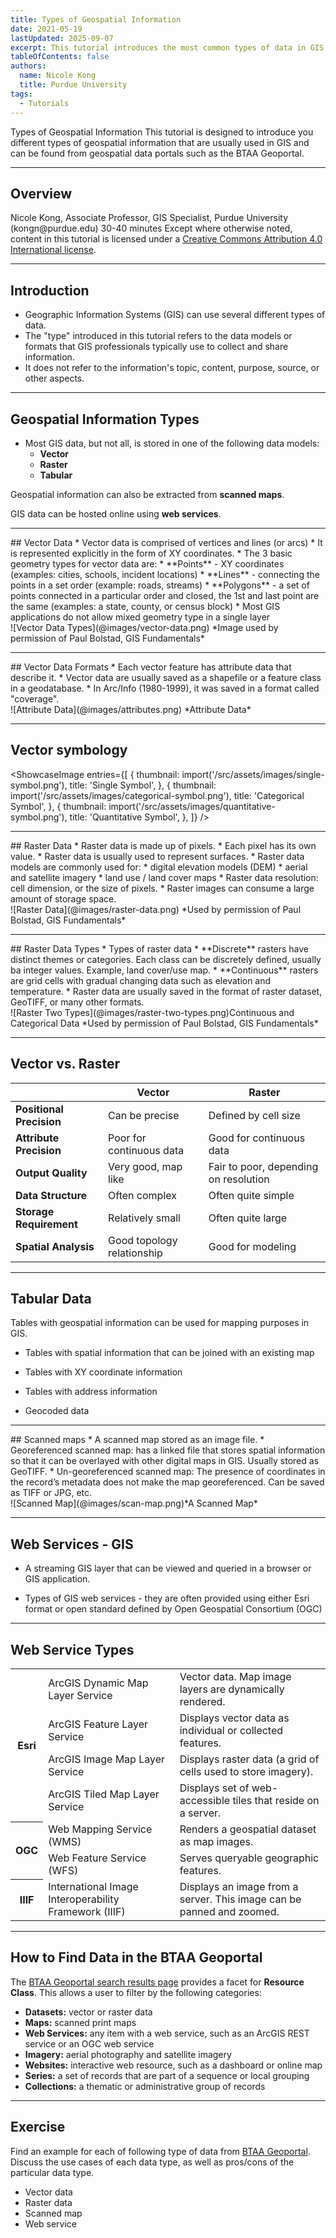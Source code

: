 ```yaml
---
title: Types of Geospatial Information
date: 2021-05-19
lastUpdated: 2025-09-07
excerpt: This tutorial introduces the most common types of data in GIS.
tableOfContents: false
authors:
  name: Nicole Kong
  title: Purdue University
tags:
  - Tutorials
---
```




<Slideshow>

<CoverSlide>
  <span slot="title">Types of Geospatial Information</span>
  <span slot="subtitle">This tutorial is designed to introduce you different types of geospatial information that are usually used in GIS and can be found from geospatial data portals such as the BTAA Geoportal.</span>
</CoverSlide>

---

## Overview

<MetadataBlock>
  <Fragment slot="author">
    Nicole Kong, Associate Professor, GIS Specialist, Purdue University (kongn@purdue.edu)
  </Fragment>
  <Fragment slot="time">
    30-40 minutes
  </Fragment>
  <Fragment slot="license">
    Except where otherwise noted, content in this tutorial is licensed under a <a href="https://creativecommons.org/licenses/by/4.0/">Creative Commons Attribution 4.0 International license</a>.
  </Fragment>
  </MetadataBlock>

---

## Introduction

- Geographic Information Systems (GIS) can use several different types of data. 
- The "type" introduced in this tutorial refers to the data models or formats that GIS professionals typically use to collect and share information. 
- It does not refer to the information's topic, content, purpose, source, or other aspects.

---

## Geospatial Information Types

- Most GIS data, but not all, is stored in one of the following data models:
  - **Vector**
  - **Raster**
  - **Tabular**

Geospatial information can also be extracted from **scanned maps**.

GIS data can be hosted online using **web services**.

---

<TwoThirdsLayout>
  <div slot="left">
  ## Vector Data
      * Vector data is comprised of vertices and lines (or arcs)
      * It is represented explicitly in the form of XY coordinates.
      * The 3 basic geometry types for vector data are:
      	* **Points** - XY coordinates (examples: cities, schools, incident locations)
      	* **Lines** - connecting the points in a set order (example: roads, streams)
      	* **Polygons** - a set of points connected in a particular order and closed, the 1st and last point are the same (examples: a state, county, or census block)
      * Most GIS applications do not allow mixed geometry type in a single layer
   </div>

  <div slot="right">
    ![Vector Data Types](@images/vector-data.png)
    *Image used by permission of Paul Bolstad, GIS Fundamentals*
  </div>
</TwoThirdsLayout>

---
<TwoThirdsLayout>
  <div slot="left">
  ## Vector Data Formats
      * Each vector feature has attribute data that describe it.
      * Vector data are usually saved as a shapefile or a feature class in a geodatabase. 
      * In Arc/Info (1980-1999), it was saved in a format called "coverage".
   </div>

  <div slot="right">
  ![Attribute Data](@images/attributes.png) 
  *Attribute Data*
  </div>
</TwoThirdsLayout>

---

## Vector symbology

<ShowcaseImage
  entries={[
    {
      thumbnail: import('/src/assets/images/single-symbol.png'),
      title: 'Single Symbol',
    },
    {
      thumbnail: import('/src/assets/images/categorical-symbol.png'),
      title: 'Categorical Symbol',
    },
    {
      thumbnail: import('/src/assets/images/quantitative-symbol.png'),
      title: 'Quantitative Symbol',
    },
  ]}
/>

---

<TwoThirdsLayout>
  <div slot="left">
  ## Raster Data
    * Raster data is made up of pixels. 
    * Each pixel has its own value.
    * Raster data is usually used to represent surfaces.
    * Raster data models are commonly used for: 
    	* digital elevation models (DEM)
    	* aerial and satellite imagery 
    	* land use / land cover maps
    * Raster data resolution: cell dimension, or the size of pixels.
    * Raster images can consume a large amount of storage space.
    </div>

  <div slot="right">
  ![Raster Data](@images/raster-data.png) 
  *Used by permission of Paul Bolstad, GIS Fundamentals*
  </div>

</TwoThirdsLayout>

---

<TwoThirdsLayout>
  <div slot="left">
  ## Raster Data Types
    * Types of raster data
        * **Discrete** rasters have distinct themes or categories. Each class can be discretely defined, usually ba integer values. Example, land cover/use map.
        * **Continuous** rasters are grid cells with gradual changing data such as elevation and temperature.
    * Raster data are usually saved in the format of raster dataset, GeoTIFF, or many other formats.
    </div>

  <div slot="right">
  ![Raster Two Types](@images/raster-two-types.png)Continuous and Categorical Data 
  *Used by permission of Paul Bolstad, GIS Fundamentals*
  </div>

</TwoThirdsLayout>

---

## Vector vs. Raster

|   |**Vector**|**Raster**|
|---|---|---|
|**Positional Precision**|Can be precise|Defined by cell size|
|**Attribute Precision**|Poor for continuous data|Good for continuous data|
|**Output Quality**|Very good, map like|Fair to poor, depending on resolution|
|**Data Structure**|Often complex|Often quite simple|
|**Storage Requirement**|Relatively small|Often quite large|
|**Spatial Analysis**|Good topology relationship|Good for modeling|


---

## Tabular Data

Tables with geospatial information can be used for mapping purposes in GIS.

  * Tables with spatial information that can be joined with an existing map 

  * Tables with XY coordinate information

  * Tables with address information

  * Geocoded data

---
<TwoThirdsLayout>
  <div slot="left">
  ## Scanned maps
    * A scanned map stored as an image file.
    * Georeferenced scanned map: has a linked file that stores spatial information so that it can be overlayed with other digital maps in GIS. Usually stored as GeoTIFF.
    * Un-georeferenced scanned map: The presence of coordinates in the record’s metadata does not make the map georeferenced. Can be saved as TIFF or JPG, etc.
    </div>

  <div slot="right">
  ![Scanned Map](@images/scan-map.png)*A Scanned Map*
  </div>

</TwoThirdsLayout>

---

## Web Services - GIS

* A streaming GIS layer that can be viewed and queried in a browser or GIS application.

* Types of GIS web services - they are often provided using either Esri format or open standard defined by Open Geospatial Consortium (OGC)

---

## Web Service Types

<table>
  <tr>
    <th rowspan="4">Esri</th>
    <td>ArcGIS Dynamic Map Layer Service</td>
    <td>Vector data. Map image layers are dynamically rendered.</td>
  </tr>
  <tr>
    <td>ArcGIS Feature Layer Service</td>
    <td>Displays vector data as individual or collected features.</td>
  </tr>
  <tr>
    <td>ArcGIS Image Map Layer Service</td>
    <td>Displays raster data (a grid of cells used to store imagery).</td>
  </tr>
  <tr>
    <td>ArcGIS Tiled Map Layer Service</td>
    <td>Displays set of web-accessible tiles that reside on a server.</td>
  </tr>
  <tr>
    <th rowspan="2">OGC</th>
    <td>Web Mapping Service (WMS)</td>
    <td>Renders a geospatial dataset as map images.</td>
  </tr>
    <td>Web Feature Service (WFS)</td>
    <td>Serves queryable geographic features.</td>  
  <tr>
    <th>IIIF</th>
    <td>International Image Interoperability Framework (IIIF)</td>
    <td>Displays an image from a server. This image can be panned and zoomed.</td>
  </tr>
</table>


---

## How to Find Data in the BTAA Geoportal

The [BTAA Geoportal search results page](https://geo.btaa.org/?search_field=all_fields&q=) provides a facet for **Resource Class**. This allows a user to filter by the following categories:

* **Datasets:** vector or raster data
* **Maps:** scanned print maps
* **Web Services:** any item with a web service, such as an ArcGIS REST service or an OGC web service
* **Imagery:** aerial photography and satellite imagery
* **Websites:** interactive web resource, such as a dashboard or online map
* **Series:** a set of records that are part of a sequence or local grouping
* **Collections:** a thematic or administrative group of records

---

## Exercise

Find an example for each of following type of data from [BTAA Geoportal](https://geo.btaa.org). Discuss the use cases of each data type, as well as pros/cons of the particular data type.

  - Vector data
  - Raster data
  - Scanned map
  - Web service

</Slideshow>